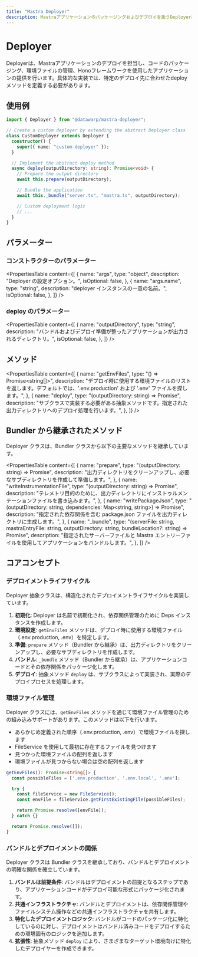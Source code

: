 ```yaml
---
title: "Mastra Deployer"
description: Mastraアプリケーションのパッケージングおよびデプロイを扱うDeployer抽象クラスのドキュメント。
---
```


# Deployer

Deployerは、Mastraアプリケーションのデプロイを担当し、コードのパッケージング、環境ファイルの管理、Honoフレームワークを使用したアプリケーションの提供を行います。具体的な実装では、特定のデプロイ先に合わせたdeployメソッドを定義する必要があります。

## 使用例

```typescript
import { Deployer } from "@datawarp/mastra-deployer";

// Create a custom deployer by extending the abstract Deployer class
class CustomDeployer extends Deployer {
  constructor() {
    super({ name: "custom-deployer" });
  }

  // Implement the abstract deploy method
  async deploy(outputDirectory: string): Promise<void> {
    // Prepare the output directory
    await this.prepare(outputDirectory);

    // Bundle the application
    await this._bundle("server.ts", "mastra.ts", outputDirectory);

    // Custom deployment logic
    // ...
  }
}
```

## パラメーター

### コンストラクターのパラメーター

<PropertiesTable
  content={[
    {
      name: "args",
      type: "object",
      description: "Deployer の設定オプション。",
      isOptional: false,
    },
    {
      name: "args.name",
      type: "string",
      description: "deployer インスタンスの一意の名前。",
      isOptional: false,
    },
  ]}
/>

### deploy のパラメーター

<PropertiesTable
  content={[
    {
      name: "outputDirectory",
      type: "string",
      description:
        "バンドルおよびデプロイ準備が整ったアプリケーションが出力されるディレクトリ。",
      isOptional: false,
    },
  ]}
/>

## メソッド

<PropertiesTable
  content={[
    {
      name: "getEnvFiles",
      type: "() => Promise<string[]>",
      description:
        "デプロイ時に使用する環境ファイルのリストを返します。デフォルトでは、'.env.production' および '.env' ファイルを探します。",
    },
    {
      name: "deploy",
      type: "(outputDirectory: string) => Promise<void>",
      description:
        "サブクラスで実装する必要がある抽象メソッドです。指定された出力ディレクトリへのデプロイ処理を行います。",
    },
  ]}
/>

## Bundler から継承されたメソッド

Deployer クラスは、Bundler クラスから以下の主要なメソッドを継承しています。

<PropertiesTable
  content={[
    {
      name: "prepare",
      type: "(outputDirectory: string) => Promise<void>",
      description:
        "出力ディレクトリをクリーンアップし、必要なサブディレクトリを作成して準備します。",
    },
    {
      name: "writeInstrumentationFile",
      type: "(outputDirectory: string) => Promise<void>",
      description:
        "テレメトリ目的のために、出力ディレクトリにインストゥルメンテーションファイルを書き込みます。",
    },
    {
      name: "writePackageJson",
      type: "(outputDirectory: string, dependencies: Map<string, string>) => Promise<void>",
      description:
        "指定された依存関係を含む package.json ファイルを出力ディレクトリに生成します。",
    },
    {
      name: "_bundle",
      type: "(serverFile: string, mastraEntryFile: string, outputDirectory: string, bundleLocation?: string) => Promise<void>",
      description:
        "指定されたサーバーファイルと Mastra エントリーファイルを使用してアプリケーションをバンドルします。",
    },
  ]}
/>

## コアコンセプト

### デプロイメントライフサイクル

Deployer 抽象クラスは、構造化されたデプロイメントライフサイクルを実装しています。

1. **初期化**: Deployer は名前で初期化され、依存関係管理のために Deps インスタンスを作成します。
2. **環境設定**: `getEnvFiles` メソッドは、デプロイ時に使用する環境ファイル（.env.production, .env）を特定します。
3. **準備**: `prepare` メソッド（Bundler から継承）は、出力ディレクトリをクリーンアップし、必要なサブディレクトリを作成します。
4. **バンドル**: `_bundle` メソッド（Bundler から継承）は、アプリケーションコードとその依存関係をパッケージ化します。
5. **デプロイ**: 抽象メソッド `deploy` は、サブクラスによって実装され、実際のデプロイプロセスを処理します。

### 環境ファイル管理

Deployer クラスには、`getEnvFiles` メソッドを通じて環境ファイル管理のための組み込みサポートがあります。このメソッドは以下を行います。

- あらかじめ定義された順序（.env.production, .env）で環境ファイルを探します
- FileService を使用して最初に存在するファイルを見つけます
- 見つかった環境ファイルの配列を返します
- 環境ファイルが見つからない場合は空の配列を返します

```typescript
getEnvFiles(): Promise<string[]> {
  const possibleFiles = ['.env.production', '.env.local', '.env'];

  try {
    const fileService = new FileService();
    const envFile = fileService.getFirstExistingFile(possibleFiles);

    return Promise.resolve([envFile]);
  } catch {}

  return Promise.resolve([]);
}
```

### バンドルとデプロイメントの関係

Deployer クラスは Bundler クラスを継承しており、バンドルとデプロイメントの明確な関係を確立しています。

1. **バンドルは前提条件**: バンドルはデプロイメントの前提となるステップであり、アプリケーションコードがデプロイ可能な形式にパッケージ化されます。
2. **共通インフラストラクチャ**: バンドルとデプロイメントは、依存関係管理やファイルシステム操作などの共通インフラストラクチャを共有します。
3. **特化したデプロイメントロジック**: バンドルがコードのパッケージ化に特化しているのに対し、デプロイメントはバンドル済みコードをデプロイするための環境固有のロジックを追加します。
4. **拡張性**: 抽象メソッド `deploy` により、さまざまなターゲット環境向けに特化したデプロイヤーを作成できます。
